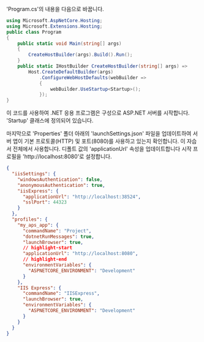 'Program.cs'의 내용을 다음으로 바꿉니다.

```csharp title="Program.cs"
using Microsoft.AspNetCore.Hosting;
using Microsoft.Extensions.Hosting;
public class Program
{
    public static void Main(string[] args)
    {
        CreateHostBuilder(args).Build().Run();
    }
    public static IHostBuilder CreateHostBuilder(string[] args) =>
        Host.CreateDefaultBuilder(args)
            .ConfigureWebHostDefaults(webBuilder =>
            {
                webBuilder.UseStartup<Startup>();
            });
}
```

이 코드를 사용하여 .NET 응용 프로그램은 구성으로 ASP.NET 서버를 시작합니다.
'Startup' 클래스에 정의되어 있습니다.

마지막으로 'Properties' 폴더 아래의 'launchSettings.json' 파일을 업데이트하여
서버 앱이 기본 프로토콜(HTTP) 및 포트(8080)를 사용하고 있는지 확인합니다.
이 자습서 전체에서 사용합니다. 디폴트 값의 'applicationUrl' 속성을 업데이트합니다
시작 프로필을 'http://localhost:8080'로 설정합니다.

```json
{
  "iisSettings": {
    "windowsAuthentication": false,
    "anonymousAuthentication": true,
    "iisExpress": {
      "applicationUrl": "http://localhost:38524",
      "sslPort": 44323
    }
  },
  "profiles": {
    "my_aps_app": {
      "commandName": "Project",
      "dotnetRunMessages": true,
      "launchBrowser": true,
      // highlight-start
      "applicationUrl": "http://localhost:8080",
      // highlight-end
      "environmentVariables": {
        "ASPNETCORE_ENVIRONMENT": "Development"
      }
    },
    "IIS Express": {
      "commandName": "IISExpress",
      "launchBrowser": true,
      "environmentVariables": {
        "ASPNETCORE_ENVIRONMENT": "Development"
      }
    }
  }
}
```

